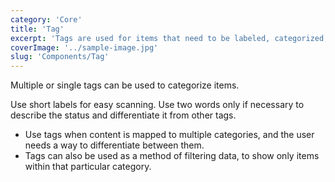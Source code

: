 ```yaml
---
category: 'Core'
title: 'Tag'
excerpt: 'Tags are used for items that need to be labeled, categorized, or organized using keywords that describe them.'
coverImage: '../sample-image.jpg'
slug: 'Components/Tag'
---
```


<Storybook path="iframe.html?viewMode=docs&id=components-ui-elements-tag--documentation&args=" />

Multiple or single tags can be used to categorize items.

Use short labels for easy scanning. Use two words only if necessary to describe the status and differentiate it from other tags.

<DoUse>

- Use tags when content is mapped to multiple categories, and the user needs a way to differentiate between them.
- Tags can also be used as a method of filtering data, to show only items within that particular category.

</DoUse>
